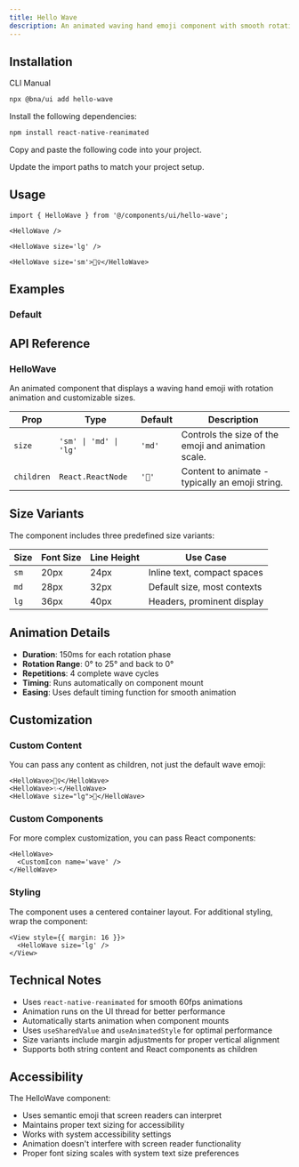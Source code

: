 ```yaml
---
title: Hello Wave
description: An animated waving hand emoji component with smooth rotation animation and customizable sizes.
---
```


<ComponentPreview
  name='hello-wave-demo'
  description='An animated waving hand emoji with size variants'
/>

## Installation

<CodeTabs>

<TabsList>
  <TabsTrigger value="cli">CLI</TabsTrigger>
  <TabsTrigger value="manual">Manual</TabsTrigger>
</TabsList>
<TabsContent value="cli">

```bash
npx @bna/ui add hello-wave
```

</TabsContent>

<TabsContent value="manual">

<Steps>

<Step>Install the following dependencies:</Step>

```bash
npm install react-native-reanimated
```

<Step>Copy and paste the following code into your project.</Step>

<ComponentSource name='hello-wave' title='components/ui/hello-wave.tsx' />

<Step>Update the import paths to match your project setup.</Step>

</Steps>

</TabsContent>

</CodeTabs>

## Usage

```tsx
import { HelloWave } from '@/components/ui/hello-wave';
```

```tsx
<HelloWave />
```

```tsx
<HelloWave size='lg' />
```

```tsx
<HelloWave size='sm'>🙋‍♀️</HelloWave>
```

## Examples

### Default

<ComponentPreview
  name='hello-wave-demo'
  description='Default animated waving hand emoji'
/>

## API Reference

### HelloWave

An animated component that displays a waving hand emoji with rotation animation and customizable sizes.

| Prop       | Type                   | Default | Description                                         |
| ---------- | ---------------------- | ------- | --------------------------------------------------- |
| `size`     | `'sm' \| 'md' \| 'lg'` | `'md'`  | Controls the size of the emoji and animation scale. |
| `children` | `React.ReactNode`      | `'👋'`  | Content to animate - typically an emoji string.     |

## Size Variants

The component includes three predefined size variants:

| Size | Font Size | Line Height | Use Case                    |
| ---- | --------- | ----------- | --------------------------- |
| `sm` | 20px      | 24px        | Inline text, compact spaces |
| `md` | 28px      | 32px        | Default size, most contexts |
| `lg` | 36px      | 40px        | Headers, prominent display  |

## Animation Details

- **Duration**: 150ms for each rotation phase
- **Rotation Range**: 0° to 25° and back to 0°
- **Repetitions**: 4 complete wave cycles
- **Timing**: Runs automatically on component mount
- **Easing**: Uses default timing function for smooth animation

## Customization

### Custom Content

You can pass any content as children, not just the default wave emoji:

```tsx
<HelloWave>🙋‍♀️</HelloWave>
<HelloWave>✨</HelloWave>
<HelloWave size="lg">🎉</HelloWave>
```

### Custom Components

For more complex customization, you can pass React components:

```tsx
<HelloWave>
  <CustomIcon name='wave' />
</HelloWave>
```

### Styling

The component uses a centered container layout. For additional styling, wrap the component:

```tsx
<View style={{ margin: 16 }}>
  <HelloWave size='lg' />
</View>
```

## Technical Notes

- Uses `react-native-reanimated` for smooth 60fps animations
- Animation runs on the UI thread for better performance
- Automatically starts animation when component mounts
- Uses `useSharedValue` and `useAnimatedStyle` for optimal performance
- Size variants include margin adjustments for proper vertical alignment
- Supports both string content and React components as children

## Accessibility

The HelloWave component:

- Uses semantic emoji that screen readers can interpret
- Maintains proper text sizing for accessibility
- Works with system accessibility settings
- Animation doesn't interfere with screen reader functionality
- Proper font sizing scales with system text size preferences
